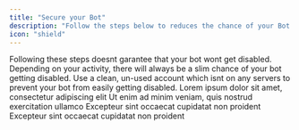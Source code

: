 ```yaml
---
title: "Secure your Bot"
description: "Follow the steps below to reduces the chance of your Bot getting banned."
icon: "shield"
---
```

<Note>Following these steps doesnt garantee that your bot wont get disabled. Depending on your activity, there will always be a slim chance of your bot getting disabled.</Note>
<CardGroup cols={1}>
  <Card title="Do not use your main account!" icon="square-1" color="#ea5a0c">
    Use a clean, un-used account which isnt on any servers to prevent your bot from easily getting disabled.
  </Card>
  <Card title="Add the bot to an application team." icon="square-2" color="#0285c7">
    Lorem ipsum dolor sit amet, consectetur adipiscing elit
  </Card>
  <Card title="Use a custom domain." icon="square-3" color="#16a34a">
    Ut enim ad minim veniam, quis nostrud exercitation ullamco
  </Card>
  <Card title="Use an appropriate bot name." icon="square-4" color="#dc2626">
    Excepteur sint occaecat cupidatat non proident
  </Card>
  <Card title="Only use the bot for RestoreCord." icon="square-4" color="#dc2626">
    Excepteur sint occaecat cupidatat non proident
  </Card>
</CardGroup>
